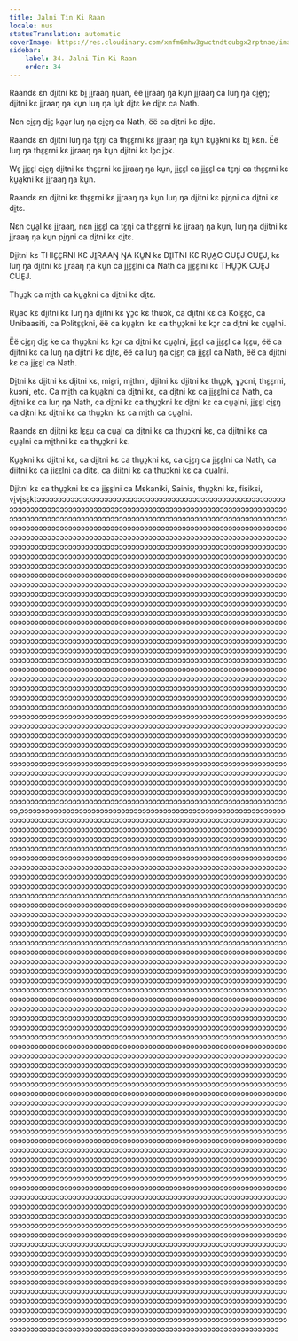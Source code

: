 ```yaml
---
title: Jalni Tin Ki Raan
locale: nus
statusTranslation: automatic
coverImage: https://res.cloudinary.com/xmfm6mhw3gwctndtcubgx2rptnae/image/upload/v1740337243/small_cover_educacion_fundamental_a051170f1c.webp
sidebar:
    label: 34. Jalni Tin Ki Raan
    order: 34
---
```

Raandɛ ɛn di̱itni kɛ bi̱ ji̱raaŋ ŋuan, ëë ji̱raaŋ ŋa ku̱n ji̱raaŋ ca luŋ ŋa ci̱e̱ŋ; di̱itni kɛ ji̱raaŋ ŋa ku̱n luŋ ŋa lu̱k di̱tɛ ke di̱tɛ ca Nath.

Nɛn ci̱ɛ̱ŋ di̱ɛ̱ ka̱a̱r luŋ ŋa ci̱e̱ŋ ca Nath, ëë ca di̱tni kɛ di̱tɛ.

Raandɛ ɛn di̱itni luŋ ŋa tɛ̱ŋi ca thɛ̱ɛ̱rni kɛ ji̱raaŋ ŋa ku̱n ku̱a̱kni kɛ bi̱ kɛn. Ëë luŋ ŋa thɛ̱ɛ̱rni kɛ ji̱raaŋ ŋa ku̱n di̱itni kɛ lɔ̱c jɔ̱k.

Wɛ̱ ji̱ɛ̱ɛ̱l ci̱e̱ŋ di̱itni kɛ thɛ̱ɛ̱rni kɛ ji̱raaŋ ŋa ku̱n, ji̱ɛ̱ɛ̱l ca ji̱ɛ̱ɛ̱l ca tɛ̱ŋi ca thɛ̱ɛ̱rni kɛ ku̱a̱kni kɛ ji̱raaŋ ŋa ku̱n.

Raandɛ ɛn di̱itni kɛ thɛ̱ɛ̱rni kɛ ji̱raaŋ ŋa ku̱n luŋ ŋa di̱itni kɛ pi̱ŋni ca di̱tni kɛ di̱tɛ.

Nɛn cu̱a̱l kɛ ji̱raaŋ, nɛn ji̱ɛ̱ɛ̱l ca tɛ̱ŋi ca thɛ̱ɛ̱rni kɛ ji̱raaŋ ŋa ku̱n, luŋ ŋa di̱itni kɛ ji̱raaŋ ŋa ku̱n pi̱ŋni ca di̱tni kɛ di̱tɛ.

Di̱itni kɛ THIƐ̱Ɛ̱RNI KƐ JI̱RAAŊ ŊA KU̱N kɛ DI̱ITNI KƐ RU̱A̱C CUE̱J CUE̱J, kɛ luŋ ŋa di̱itni kɛ ji̱raaŋ ŋa ku̱n ca ji̱ɛ̱ɛ̱lni ca Nath ca ji̱ɛ̱ɛ̱lni kɛ THU̱Ɔ̱K CUE̱J CUE̱J.

Thu̱ɔ̱k ca mi̱th ca ku̱a̱kni ca di̱tni kɛ di̱tɛ.

Ru̱ac kɛ di̱itni kɛ luŋ ŋa di̱itni kɛ ɣɔ̱c kɛ thuɔk, ca di̱itni kɛ ca Kolɛ̱ɛ̱c, ca Unibaasiti, ca Politɛ̱ɛ̱kni, ëë ca ku̱a̱kni kɛ ca thu̱ɔ̱kni kɛ kɔ̱r ca di̱tni kɛ cu̱a̱lni.

Ëë ci̱ɛ̱ŋ di̱ɛ̱ ke ca thu̱ɔ̱kni kɛ kɔ̱r ca di̱tni kɛ cu̱a̱lni, ji̱ɛ̱ɛ̱l ca ji̱ɛ̱ɛ̱l ca lɛ̱ɛ̱u, ëë ca di̱itni kɛ ca luŋ ŋa di̱itni kɛ di̱tɛ, ëë ca luŋ ŋa ci̱ɛ̱ŋ ca ji̱ɛ̱ɛ̱l ca Nath, ëë ca di̱itni kɛ ca ji̱ɛ̱ɛ̱l ca Nath.

Di̱tni kɛ di̱itni kɛ di̱itni kɛ, miɛ̱ri, mi̱thni, di̱itni kɛ di̱itni kɛ thu̱ɔ̱k, ɣɔ̱cni, thɛ̱ɛ̱rni, kuɔni, etc. Ca mi̱th ca ku̱a̱kni ca di̱tni kɛ, ca di̱tni kɛ ca ji̱ɛ̱ɛ̱lni ca Nath, ca di̱tni kɛ ca luŋ ŋa Nath, ca di̱tni kɛ ca thu̱ɔ̱kni kɛ di̱tni kɛ ca cu̱a̱lni, ji̱ɛ̱ɛ̱l ci̱ɛ̱ŋ ca di̱tni kɛ di̱tni kɛ ca thu̱ɔ̱kni kɛ ca mi̱th ca cu̱a̱lni.

Raandɛ ɛn di̱itni kɛ lɛ̱ɛ̱u ca cu̱a̱l ca di̱tni kɛ ca thu̱ɔ̱kni kɛ, ca di̱itni kɛ ca cu̱a̱lni ca mi̱thni kɛ ca thu̱ɔ̱kni kɛ.

Ku̱a̱kni kɛ di̱itni kɛ, ca di̱itni kɛ ca thu̱ɔ̱kni kɛ, ca ci̱ɛ̱ŋ ca ji̱ɛ̱ɛ̱lni ca Nath, ca di̱itni kɛ ca ji̱ɛ̱ɛ̱lni ca di̱tɛ, ca di̱itni kɛ ca thu̱ɔ̱kni kɛ ca cu̱a̱lni.

Di̱itni kɛ ca thu̱ɔ̱kni kɛ ca ji̱ɛ̱ɛ̱lni ca Mɛkaniki, Sainis, thu̱ɔ̱kni kɛ, fisiksi, vi̱vi̱sɛ̱ktɔɔɔɔɔɔɔɔɔɔɔɔɔɔɔɔɔɔɔɔɔɔɔɔɔɔɔɔɔɔɔɔɔɔɔɔɔɔɔɔɔɔɔɔɔɔɔɔɔɔɔɔɔɔɔɔɔɔɔɔɔɔɔɔɔɔɔɔɔɔɔɔɔɔɔɔɔɔɔɔɔɔɔɔɔɔɔɔɔɔɔɔɔɔɔɔɔɔɔɔɔɔɔɔɔɔɔɔɔɔɔɔɔɔɔɔɔɔɔɔɔɔɔɔɔɔɔɔɔɔɔɔɔɔɔɔɔɔɔɔɔɔɔɔɔɔɔɔɔɔɔɔɔɔɔɔɔɔɔɔɔɔɔɔɔɔɔɔɔɔɔɔɔɔɔɔɔɔɔɔɔɔɔɔɔɔɔɔɔɔɔɔɔɔɔɔɔɔɔɔɔɔɔɔɔɔɔɔɔɔɔɔɔɔɔɔɔɔɔɔɔɔɔɔɔɔɔɔɔɔɔɔɔɔɔɔɔɔɔɔɔɔɔɔɔɔɔɔɔɔɔɔɔɔɔɔɔɔɔɔɔɔɔɔɔɔɔɔɔɔɔɔɔɔɔɔɔɔɔɔɔɔɔɔɔɔɔɔɔɔɔɔɔɔɔɔɔɔɔɔɔɔɔɔɔɔɔɔɔɔɔɔɔɔɔɔɔɔɔɔɔɔɔɔɔɔɔɔɔɔɔɔɔɔɔɔɔɔɔɔɔɔɔɔɔɔɔɔɔɔɔɔɔɔɔɔɔɔɔɔɔɔɔɔɔɔɔɔɔɔɔɔɔɔɔɔɔɔɔɔɔɔɔɔɔɔɔɔɔɔɔɔɔɔɔɔɔɔɔɔɔɔɔɔɔɔɔɔɔɔɔɔɔɔɔɔɔɔɔɔɔɔɔɔɔɔɔɔɔɔɔɔɔɔɔɔɔɔɔɔɔɔɔɔɔɔɔɔɔɔɔɔɔɔɔɔɔɔɔɔɔɔɔɔɔɔɔɔɔɔɔɔɔɔɔɔɔɔɔɔɔɔɔɔɔɔɔɔɔɔɔɔɔɔɔɔɔɔɔɔɔɔɔɔɔɔɔɔɔɔɔɔɔɔɔɔɔɔɔɔɔɔɔɔɔɔɔɔɔɔɔɔɔɔɔɔɔɔɔɔɔɔɔɔɔɔɔɔɔɔɔɔɔɔɔɔɔɔɔɔɔɔɔɔɔɔɔɔɔɔɔɔɔɔɔɔɔɔɔɔɔɔɔɔɔɔɔɔɔɔɔɔɔɔɔɔɔɔɔɔɔɔɔɔɔɔɔɔɔɔɔɔɔɔɔɔɔɔɔɔɔɔɔɔɔɔɔɔɔɔɔɔɔɔɔɔɔɔɔɔɔɔɔɔɔɔɔɔɔɔɔɔɔɔɔɔɔɔɔɔɔɔɔɔɔɔɔɔɔɔɔɔɔɔɔɔɔɔɔɔɔɔɔɔɔɔɔɔɔɔɔɔɔɔɔɔɔɔɔɔɔɔɔɔɔɔɔɔɔɔɔɔɔɔɔɔɔɔɔɔɔɔɔɔɔɔɔɔɔɔɔɔɔɔɔɔɔɔɔɔɔɔɔɔɔɔɔɔɔɔɔɔɔɔɔɔɔɔɔɔɔɔɔɔɔɔɔɔɔɔɔɔɔɔɔɔɔɔɔɔɔɔɔɔɔɔɔɔɔɔɔɔɔɔɔɔɔɔɔɔɔɔɔɔɔɔɔɔɔɔɔɔɔɔɔɔɔɔɔɔɔɔɔɔɔɔɔɔɔɔɔɔɔɔɔɔɔɔɔɔɔɔɔɔɔɔɔɔɔɔɔɔɔɔɔɔɔɔɔɔɔɔɔɔɔɔɔɔɔɔɔɔɔɔɔɔɔɔɔɔɔɔɔɔɔɔɔɔɔɔɔɔɔɔɔɔɔɔɔɔɔɔɔɔɔɔɔɔɔɔɔɔɔɔɔɔɔɔɔɔɔɔɔɔɔɔɔɔɔɔɔɔɔɔɔɔɔɔɔɔɔɔɔɔɔɔɔɔɔɔɔɔɔɔɔɔɔɔɔɔɔɔɔɔɔɔɔɔɔɔɔɔɔɔɔɔɔɔɔɔɔɔɔɔɔɔɔɔɔɔɔɔɔɔɔɔɔɔɔɔɔɔɔɔɔɔɔɔɔɔɔɔɔɔɔɔɔɔɔɔɔɔɔɔɔɔɔɔɔɔɔɔɔɔɔɔɔɔɔɔɔɔɔɔɔɔɔɔɔɔɔɔɔɔɔɔɔɔɔɔɔɔɔɔɔɔɔɔɔɔɔɔɔɔɔɔɔɔɔɔɔɔɔɔɔɔɔɔɔɔɔɔɔɔɔɔɔɔɔɔɔɔɔɔɔɔɔɔɔɔɔɔɔɔɔɔɔɔɔɔɔɔɔɔɔɔɔɔɔɔɔɔɔɔɔɔɔɔɔɔɔɔɔɔɔɔɔɔɔɔɔɔɔɔɔɔɔɔɔɔɔɔɔɔɔɔɔɔɔɔɔɔɔɔɔɔɔɔɔɔɔɔɔɔɔɔɔɔɔɔɔɔɔɔɔɔɔɔɔɔɔɔɔɔɔɔɔɔɔɔɔɔɔɔɔɔɔɔɔɔɔɔɔɔɔɔɔɔɔɔɔɔɔɔɔɔɔɔɔɔɔɔɔɔɔɔɔɔɔɔɔɔɔɔɔɔɔɔɔɔɔɔɔɔɔɔɔɔɔɔɔɔɔɔɔɔɔɔɔɔɔɔɔɔɔɔɔɔɔɔɔɔɔɔɔɔɔɔɔɔɔɔɔɔɔɔɔɔɔɔɔɔɔɔɔɔɔɔɔɔɔɔɔɔɔɔɔɔɔɔɔɔɔɔɔɔɔɔɔɔɔɔɔɔɔɔɔɔɔɔɔɔɔɔɔɔɔɔɔɔɔɔɔɔɔɔɔɔɔɔɔɔɔɔɔɔɔɔɔɔɔɔɔɔɔɔɔɔɔɔɔɔɔɔɔɔɔɔɔɔɔɔɔɔɔɔɔɔɔɔɔɔɔɔɔɔɔɔɔɔɔɔɔɔɔɔɔɔɔɔɔɔɔɔɔɔɔɔɔɔɔɔɔɔɔɔɔɔɔɔɔɔɔɔɔɔɔɔɔɔɔɔɔɔɔɔɔɔɔɔɔɔɔɔɔɔɔɔɔɔɔɔɔɔɔɔɔɔɔɔɔɔɔɔɔɔɔɔɔɔɔɔɔɔɔɔɔɔɔɔɔɔɔɔɔɔɔɔɔɔɔɔɔɔɔɔɔɔɔɔɔɔɔɔɔɔɔɔɔɔɔɔɔɔɔɔɔɔɔɔɔɔɔɔɔɔɔɔɔɔɔɔɔɔɔɔɔɔɔɔɔɔɔɔɔɔɔɔɔɔɔɔɔɔɔɔɔɔɔɔɔɔɔɔɔɔɔɔɔɔɔɔɔɔɔɔɔɔɔɔɔɔɔɔɔɔɔɔɔɔɔɔɔɔɔɔɔɔɔɔɔɔɔɔɔɔɔɔɔɔɔɔɔɔɔɔɔɔɔɔɔɔɔɔɔɔɔɔɔɔɔɔɔɔɔɔɔɔɔɔɔɔɔɔɔɔɔɔɔɔɔɔɔɔɔɔɔɔɔɔɔɔɔɔɔɔɔɔɔɔɔɔɔɔɔɔɔɔɔɔɔɔɔɔɔɔɔɔɔɔɔɔɔɔɔɔɔɔɔɔɔɔɔɔɔɔɔɔɔɔɔɔɔɔɔɔɔɔɔɔɔɔɔɔɔɔɔɔɔɔɔɔɔɔɔɔɔɔɔɔɔɔɔɔɔɔɔɔɔɔɔɔɔɔɔɔɔɔɔɔɔɔɔɔɔɔɔɔɔɔɔɔɔɔɔɔɔɔɔɔɔɔɔɔɔɔɔɔɔɔɔɔɔɔɔɔɔɔɔɔɔɔɔɔɔɔɔɔɔɔɔɔɔɔɔɔɔɔɔɔɔɔɔɔɔɔɔɔɔɔɔɔɔɔɔɔɔɔɔɔɔɔɔɔɔɔɔɔɔɔɔɔɔɔɔɔɔɔɔɔɔɔɔɔɔɔɔɔɔɔɔɔɔɔɔɔɔɔɔɔɔɔɔɔɔɔɔɔɔɔɔɔɔɔɔɔɔɔɔɔɔɔɔɔɔɔɔɔɔɔɔɔɔɔɔɔɔɔɔɔɔɔɔɔɔɔɔɔɔɔɔɔɔɔɔɔɔɔɔɔɔɔɔɔɔɔɔɔɔɔɔɔɔɔɔɔɔɔɔɔɔɔɔɔɔɔɔɔɔɔɔɔɔɔɔɔɔɔɔɔɔɔɔɔɔɔɔɔɔɔɔɔɔɔɔɔɔɔɔɔɔɔɔɔɔɔɔɔɔɔɔɔɔɔɔɔɔɔɔɔɔɔɔɔɔɔɔɔɔɔɔɔɔɔɔɔɔɔɔɔɔɔɔɔɔɔɔɔɔɔɔɔɔɔɔɔɔɔɔɔɔɔɔɔɔɔɔɔɔɔɔɔɔɔɔɔɔɔɔɔɔɔɔɔɔɔɔɔɔɔɔɔɔɔɔɔɔɔɔɔɔɔɔɔɔɔɔɔɔɔɔɔɔɔɔɔɔɔɔɔɔɔɔɔɔɔɔɔɔɔɔɔɔɔɔɔɔɔɔɔɔɔɔ,ɔɔɔɔɔɔɔɔɔɔɔɔɔɔɔɔɔɔɔɔɔɔɔɔɔɔɔɔɔɔɔɔɔɔɔɔɔɔɔɔɔɔɔɔɔɔɔɔɔɔɔɔɔɔɔɔɔɔɔɔɔɔɔɔɔɔɔɔɔɔɔɔɔɔɔɔɔɔɔɔɔɔɔɔɔɔɔɔɔɔɔɔɔɔɔɔɔɔɔɔɔɔɔɔɔɔɔɔɔɔɔɔɔɔɔɔɔɔɔɔɔɔɔɔɔɔɔɔɔɔɔɔɔɔɔɔɔɔɔɔɔɔɔɔɔɔɔɔɔɔɔɔɔɔɔɔɔɔɔɔɔɔɔɔɔɔɔɔɔɔɔɔɔɔɔɔɔɔɔɔɔɔɔɔɔɔɔɔɔɔɔɔɔɔɔɔɔɔɔɔɔɔɔɔɔɔɔɔɔɔɔɔɔɔɔɔɔɔɔɔɔɔɔɔɔɔɔɔɔɔɔɔɔɔɔɔɔɔɔɔɔɔɔɔɔɔɔɔɔɔɔɔɔɔɔɔɔɔɔɔɔɔɔɔɔɔɔɔɔɔɔɔɔɔɔɔɔɔɔɔɔɔɔɔɔɔɔɔɔɔɔɔɔɔɔɔɔɔɔɔɔɔɔɔɔɔɔɔɔɔɔɔɔɔɔɔɔɔɔɔɔɔɔɔɔɔɔɔɔɔɔɔɔɔɔɔɔɔɔɔɔɔɔɔɔɔɔɔɔɔɔɔɔɔɔɔɔɔɔɔɔɔɔɔɔɔɔɔɔɔɔɔɔɔɔɔɔɔɔɔɔɔɔɔɔɔɔɔɔɔɔɔɔɔɔɔɔɔɔɔɔɔɔɔɔɔɔɔɔɔɔɔɔɔɔɔɔɔɔɔɔɔɔɔɔɔɔɔɔɔɔɔɔɔɔɔɔɔɔɔɔɔɔɔɔɔɔɔɔɔɔɔɔɔɔɔɔɔɔɔɔɔɔɔɔɔɔɔɔɔɔɔɔɔɔɔɔɔɔɔɔɔɔɔɔɔɔɔɔɔɔɔɔɔɔɔɔɔɔɔɔɔɔɔɔɔɔɔɔɔɔɔɔɔɔɔɔɔɔɔɔɔɔɔɔɔɔɔɔɔɔɔɔɔɔɔɔɔɔɔɔɔɔɔɔɔɔɔɔɔɔɔɔɔɔɔɔɔɔɔɔɔɔɔɔɔɔɔɔɔɔɔɔɔɔɔɔɔɔɔɔɔɔɔɔɔɔɔɔɔɔɔɔɔɔɔɔɔɔɔɔɔɔɔɔɔɔɔɔɔɔɔɔɔɔɔɔɔɔɔɔɔɔɔɔɔɔɔɔɔɔɔɔɔɔɔɔɔɔɔɔɔɔɔɔɔɔɔɔɔɔɔɔɔɔɔɔɔɔɔɔɔɔɔɔɔɔɔɔɔɔɔɔɔɔɔɔɔɔɔɔɔɔɔɔɔɔɔɔɔɔɔɔɔɔɔɔɔɔɔɔɔɔɔɔɔɔɔɔɔɔɔɔɔɔɔɔɔɔɔɔɔɔɔɔɔɔɔɔɔɔɔɔɔɔɔɔɔɔɔɔɔɔɔɔɔɔɔɔɔɔɔɔɔɔɔɔɔɔɔɔɔɔɔɔɔɔɔɔɔɔɔɔɔɔɔɔɔɔɔɔɔɔɔɔɔɔɔɔɔɔɔɔɔɔɔɔɔɔɔɔɔɔɔɔɔɔɔɔɔɔɔɔɔɔɔɔɔɔɔɔɔɔɔɔɔɔɔɔɔɔɔɔɔɔɔɔɔɔɔɔɔɔɔɔɔɔɔɔɔɔɔɔɔɔɔɔɔɔɔɔɔɔɔɔɔɔɔɔɔɔɔɔɔɔɔɔɔɔɔɔɔɔɔɔɔɔɔɔɔɔɔɔɔɔɔɔɔɔɔɔɔɔɔɔɔɔɔɔɔɔɔɔɔɔɔɔɔɔɔɔɔɔɔɔɔɔɔɔɔɔɔɔɔɔɔɔɔɔɔɔɔɔɔɔɔɔɔɔɔɔɔɔɔɔɔɔɔɔɔɔɔɔɔɔɔɔɔɔɔɔɔɔɔɔɔɔɔɔɔɔɔɔɔɔɔɔɔɔɔɔɔɔɔɔɔɔɔɔɔɔɔɔɔɔɔɔɔɔɔɔɔɔɔɔɔɔɔɔɔɔɔɔɔɔɔɔɔɔɔɔɔɔɔɔɔɔɔɔɔɔɔɔɔɔɔɔɔɔɔɔɔɔɔɔɔɔɔɔɔɔɔɔɔɔɔɔɔɔɔɔɔɔɔɔɔɔɔɔɔɔɔɔɔɔɔɔɔɔɔɔɔɔɔɔɔɔɔɔɔɔɔɔɔɔɔɔɔɔɔɔɔɔɔɔɔɔɔɔɔɔɔɔɔɔɔɔɔɔɔɔɔɔɔɔɔɔɔɔɔɔɔɔɔɔɔɔɔɔɔɔɔɔɔɔɔɔɔɔɔɔɔɔɔɔɔɔɔɔɔɔɔɔɔɔɔɔɔɔɔɔɔɔɔɔɔɔɔɔɔɔɔɔɔɔɔɔɔɔɔɔɔɔɔɔɔɔɔɔɔɔɔɔɔɔɔɔɔɔɔɔɔɔɔɔɔɔɔɔɔɔɔɔɔɔɔɔɔɔɔɔɔɔɔɔɔɔɔɔɔɔɔɔɔɔɔɔɔɔɔɔɔɔɔɔɔɔɔɔɔɔɔɔɔɔɔɔɔɔɔɔɔɔɔɔɔɔɔɔɔɔɔɔɔɔɔɔɔɔɔɔɔɔɔɔɔɔɔɔɔɔɔɔɔɔɔɔɔɔɔɔɔɔɔɔɔɔɔɔɔɔɔɔɔɔɔɔɔɔɔɔɔɔɔɔɔɔɔɔɔɔɔɔɔɔɔɔɔɔɔɔɔɔɔɔɔɔɔɔɔɔɔɔɔɔɔɔɔɔɔɔɔɔɔɔɔɔɔɔɔɔɔɔɔɔɔɔɔɔɔɔɔɔɔɔɔɔɔɔɔɔɔɔɔɔɔɔɔɔɔɔɔɔɔɔɔɔɔɔɔɔɔɔɔɔɔɔɔɔɔɔɔɔɔɔɔɔɔɔɔɔɔɔɔɔɔɔɔɔɔɔɔɔɔɔɔɔɔɔɔɔɔɔɔɔɔɔɔɔɔɔɔɔɔɔɔɔɔɔɔɔɔɔɔɔɔɔɔɔɔɔɔɔɔɔɔɔɔɔɔɔɔɔɔɔɔɔɔɔɔɔɔɔɔɔɔɔɔɔɔɔɔɔɔɔɔɔɔɔɔɔɔɔɔɔɔɔɔɔɔɔɔɔɔɔɔɔɔɔɔɔɔɔɔɔɔɔɔɔɔɔɔɔɔɔɔɔɔɔɔɔɔɔɔɔɔɔɔɔɔɔɔɔɔɔɔɔɔɔɔɔɔɔɔɔɔɔɔɔɔɔɔɔɔɔɔɔɔɔɔɔɔɔɔɔɔɔɔɔɔɔɔɔɔɔɔɔɔɔɔɔɔɔɔɔɔɔɔɔɔɔɔɔɔɔɔɔɔɔɔɔɔɔɔɔɔɔɔɔɔɔɔɔɔɔɔɔɔɔɔɔɔɔɔɔɔɔɔɔɔɔɔɔɔɔɔɔɔɔɔɔɔɔɔɔɔɔɔɔɔɔɔɔɔɔɔɔɔɔɔɔɔɔɔɔɔɔɔɔɔɔɔɔɔɔɔɔɔɔɔɔɔɔɔɔɔɔɔɔɔɔɔɔɔɔɔɔɔɔɔɔɔɔɔɔɔɔɔɔɔɔɔɔɔɔɔɔɔɔɔɔɔɔɔɔɔɔɔɔɔɔɔɔɔɔɔɔɔɔɔɔɔɔɔɔɔɔɔɔɔɔɔɔɔɔɔɔɔɔɔɔɔɔɔɔɔɔɔɔɔɔɔɔɔɔɔɔɔɔɔɔɔɔɔɔɔɔɔɔɔɔɔɔɔɔɔɔɔɔɔɔɔɔɔɔɔɔɔɔɔɔɔɔɔɔɔɔɔɔɔɔɔɔɔɔɔɔɔɔɔɔɔɔɔɔɔɔɔɔɔɔɔɔɔɔɔɔɔɔɔɔɔɔɔɔɔɔɔɔɔɔɔɔɔɔɔɔɔɔɔɔɔɔɔɔɔɔɔɔɔɔɔɔɔɔɔɔɔɔɔɔɔɔɔɔɔɔɔɔɔɔɔɔɔɔɔɔɔɔɔɔɔɔɔɔɔɔɔɔɔɔɔɔɔɔɔɔɔɔɔɔɔɔɔɔɔɔɔɔɔɔɔɔɔɔɔɔɔɔɔɔɔɔɔɔɔɔɔɔɔɔɔɔɔɔɔɔɔɔɔɔɔɔɔɔɔɔɔɔɔɔɔɔɔɔɔɔɔɔɔɔɔɔɔɔɔɔɔɔɔɔɔɔɔɔɔɔɔɔɔɔɔɔɔɔɔɔɔɔɔɔɔɔɔɔɔɔɔɔɔɔɔɔɔɔɔɔɔɔɔɔɔɔɔɔɔɔɔɔɔɔɔɔɔɔɔɔɔɔɔɔɔɔɔɔɔɔɔɔɔɔɔɔɔɔɔɔɔɔɔɔɔɔɔɔɔɔɔɔɔɔɔɔɔɔɔɔɔɔɔɔɔɔɔɔɔɔɔɔɔɔɔɔɔɔɔɔɔɔɔɔɔɔɔɔɔɔɔɔɔɔɔɔɔɔɔɔɔɔɔɔɔɔɔɔɔɔɔɔɔɔɔɔɔɔɔɔɔɔɔɔɔɔɔɔɔɔɔɔɔɔɔɔɔɔɔɔɔɔɔɔɔɔɔɔɔɔɔɔɔɔɔɔɔɔɔɔɔɔɔɔɔɔɔɔɔɔɔɔɔɔɔɔɔɔɔɔɔɔɔɔɔɔɔɔɔɔɔɔɔɔɔɔɔɔɔɔɔɔɔɔɔɔɔɔɔɔɔɔɔɔɔɔɔɔɔɔɔɔɔɔɔɔɔɔɔɔɔɔɔɔɔɔɔɔɔɔɔɔɔɔɔɔɔɔɔɔɔɔɔɔɔɔɔɔɔɔɔɔɔɔɔɔɔɔɔɔɔɔɔɔɔɔɔɔɔɔɔɔɔɔɔɔɔɔɔɔɔɔɔɔɔɔɔɔɔɔɔɔɔɔɔɔɔɔɔɔɔɔɔɔɔɔɔɔɔɔɔɔɔɔɔɔɔɔɔɔɔɔɔɔɔɔɔɔɔɔɔɔɔɔɔɔɔɔɔɔɔɔɔɔɔɔɔɔɔɔɔɔɔɔɔɔɔɔɔɔɔɔɔɔɔɔɔɔɔɔɔɔɔɔɔɔɔɔɔɔɔɔɔɔɔɔɔɔɔɔɔɔɔɔɔɔɔɔɔɔɔɔɔɔɔɔɔɔɔɔɔɔɔɔɔɔɔɔɔɔɔɔɔɔɔɔɔɔɔɔɔɔɔɔɔɔɔɔɔɔɔɔɔɔɔɔɔɔɔɔɔɔɔɔɔɔɔɔɔɔɔɔɔɔɔɔɔɔɔɔɔɔɔɔɔɔɔɔɔɔɔɔɔɔɔɔɔɔɔɔɔɔɔɔɔɔɔɔɔɔɔɔɔɔɔɔɔɔɔɔɔɔɔɔɔɔɔɔɔɔɔɔɔɔɔɔɔɔɔɔɔɔɔɔɔɔɔɔɔɔɔɔɔɔɔɔɔɔɔɔɔɔɔɔɔɔɔɔɔɔɔɔɔɔɔɔɔɔɔɔɔɔɔɔɔɔɔɔɔɔɔɔɔɔɔɔɔɔɔɔɔɔɔɔɔɔɔɔɔɔɔɔɔɔɔɔɔɔɔɔɔɔɔɔɔɔɔɔɔɔɔɔɔɔɔɔɔɔɔɔɔɔɔɔɔɔɔɔɔɔɔɔɔɔɔɔɔɔɔɔɔɔɔɔɔɔɔɔɔɔɔɔɔɔɔɔɔɔɔɔɔɔɔɔɔɔɔɔɔɔɔɔɔɔɔɔɔɔɔɔɔɔɔɔɔɔɔɔɔɔɔɔɔɔɔɔɔɔɔɔɔɔɔɔɔɔɔɔɔɔɔɔɔɔɔɔɔɔɔɔɔɔɔɔɔɔɔɔɔɔɔɔɔɔɔɔɔɔɔɔɔɔɔɔɔɔɔɔɔɔɔɔɔɔɔɔɔɔɔɔɔɔɔɔɔɔɔɔɔɔɔɔɔɔɔɔɔɔɔɔɔɔɔɔɔɔɔɔɔɔɔɔɔɔɔɔɔɔɔɔɔɔɔɔɔɔɔɔɔɔɔɔɔɔɔɔɔɔɔɔɔɔɔɔɔɔɔɔɔɔɔɔɔɔɔɔɔɔɔɔɔɔɔɔɔɔɔɔɔɔɔɔɔɔɔɔɔɔɔɔɔɔɔɔɔɔɔɔɔɔɔɔɔɔɔɔɔɔɔɔɔɔɔɔɔɔɔɔɔɔɔɔɔɔɔɔɔɔɔɔɔɔɔɔɔɔɔɔɔɔɔɔɔɔɔɔɔɔɔɔɔɔɔɔɔɔɔɔɔɔɔɔɔɔɔɔɔɔɔɔɔɔɔɔɔɔɔɔɔɔɔɔɔɔɔɔɔɔɔɔɔɔɔɔɔɔɔɔɔɔɔɔɔɔɔɔɔɔɔɔɔɔɔɔɔɔɔɔɔɔɔɔɔɔɔɔɔɔɔɔɔɔɔɔɔɔɔɔɔɔɔɔɔɔɔɔɔɔɔɔɔɔɔɔɔɔɔɔɔɔɔɔɔɔɔɔɔɔɔɔɔɔɔɔɔɔɔɔɔɔɔɔɔɔɔɔɔɔɔɔɔɔɔɔɔɔɔɔɔɔɔɔɔɔɔɔɔɔɔɔɔɔɔɔɔɔɔɔɔɔɔɔɔɔɔɔɔɔɔɔɔɔɔɔɔɔɔɔɔɔɔɔɔɔɔɔɔɔɔɔɔɔɔɔɔɔɔɔɔɔɔɔɔɔɔɔɔɔɔɔɔɔɔɔɔɔɔɔɔɔɔɔɔɔɔɔɔɔɔɔɔɔɔɔɔɔɔɔɔɔɔɔɔɔɔɔɔɔɔɔɔɔɔɔɔɔɔɔɔɔɔɔɔɔɔɔɔɔɔɔɔɔɔɔɔɔɔɔɔɔɔɔɔɔɔɔɔɔɔɔɔɔɔɔɔɔɔɔɔɔɔɔɔɔɔɔɔɔɔɔɔɔɔɔɔɔɔɔɔɔɔɔɔɔɔɔɔɔɔɔɔɔɔɔɔɔɔɔɔɔɔɔɔɔɔɔɔɔɔɔɔɔɔɔɔɔɔɔɔɔɔɔɔɔɔɔɔɔɔɔɔɔɔɔɔɔɔɔɔɔɔɔɔɔɔɔɔɔɔɔɔɔɔɔɔɔɔɔɔɔɔɔɔɔɔɔɔɔɔɔɔɔɔɔɔɔɔɔɔɔɔɔɔɔɔɔɔɔɔɔɔɔɔɔɔɔɔɔɔɔɔɔɔɔɔɔɔɔɔɔɔɔɔɔɔɔɔɔɔɔɔɔɔɔɔɔɔɔɔɔɔɔɔɔɔɔɔɔɔɔɔɔɔɔɔɔɔɔɔɔɔɔɔɔɔɔɔɔɔɔɔɔɔɔɔɔɔɔɔɔɔɔɔɔɔɔɔɔɔɔɔɔɔɔɔɔɔɔɔɔɔɔɔɔɔɔɔɔɔɔɔɔɔɔɔɔɔɔɔɔɔɔɔɔɔɔɔɔɔɔɔɔɔɔɔɔɔɔɔɔɔɔɔɔɔɔɔɔɔɔɔɔɔɔɔɔɔɔɔɔɔɔɔɔɔɔɔɔɔɔɔɔɔɔɔɔɔɔɔɔɔɔɔɔɔɔɔɔɔɔɔɔɔɔɔɔɔɔɔɔɔɔɔɔɔɔɔɔɔɔɔɔɔɔ
